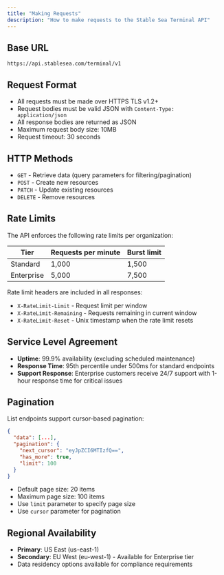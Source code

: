 ```yaml
---
title: "Making Requests"
description: "How to make requests to the Stable Sea Terminal API"
---
```


## Base URL

```
https://api.stablesea.com/terminal/v1
```

## Request Format

- All requests must be made over HTTPS TLS v1.2+
- Request bodies must be valid JSON with `Content-Type: application/json`
- All response bodies are returned as JSON
- Maximum request body size: 10MB
- Request timeout: 30 seconds

## HTTP Methods

- `GET` - Retrieve data (query parameters for filtering/pagination)
- `POST` - Create new resources
- `PATCH` - Update existing resources
- `DELETE` - Remove resources

## Rate Limits

The API enforces the following rate limits per organization:

| Tier       | Requests per minute | Burst limit |
| ---------- | ------------------- | ----------- |
| Standard   | 1,000               | 1,500       |
| Enterprise | 5,000               | 7,500       |

Rate limit headers are included in all responses:

- `X-RateLimit-Limit` - Request limit per window
- `X-RateLimit-Remaining` - Requests remaining in current window
- `X-RateLimit-Reset` - Unix timestamp when the rate limit resets

## Service Level Agreement

- **Uptime**: 99.9% availability (excluding scheduled maintenance)
- **Response Time**: 95th percentile under 500ms for standard endpoints
- **Support Response**: Enterprise customers receive 24/7 support with 1-hour response time for critical issues

## Pagination

List endpoints support cursor-based pagination:

```json
{
  "data": [...],
  "pagination": {
    "next_cursor": "eyJpZCI6MTIzfQ==",
    "has_more": true,
    "limit": 100
  }
}
```

- Default page size: 20 items
- Maximum page size: 100 items
- Use `limit` parameter to specify page size
- Use `cursor` parameter for pagination

## Regional Availability

- **Primary**: US East (us-east-1)
- **Secondary**: EU West (eu-west-1) - Available for Enterprise tier
- Data residency options available for compliance requirements
